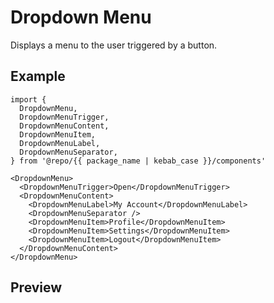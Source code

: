 
<Meta of={Stories} />

# Dropdown Menu

Displays a menu to the user triggered by a button.

## Example

```tsx
import {
  DropdownMenu,
  DropdownMenuTrigger,
  DropdownMenuContent,
  DropdownMenuItem,
  DropdownMenuLabel,
  DropdownMenuSeparator,
} from '@repo/{{ package_name | kebab_case }}/components'

<DropdownMenu>
  <DropdownMenuTrigger>Open</DropdownMenuTrigger>
  <DropdownMenuContent>
    <DropdownMenuLabel>My Account</DropdownMenuLabel>
    <DropdownMenuSeparator />
    <DropdownMenuItem>Profile</DropdownMenuItem>
    <DropdownMenuItem>Settings</DropdownMenuItem>
    <DropdownMenuItem>Logout</DropdownMenuItem>
  </DropdownMenuContent>
</DropdownMenu>
```

## Preview

<Primary />
